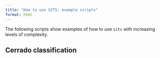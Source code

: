 ```yaml
---
title: "How to use SITS: example scripts"
format: html
---
```


The following scripts show examples of how to use `sits` with increasing levels of complexity.

## Cerrado classification 

